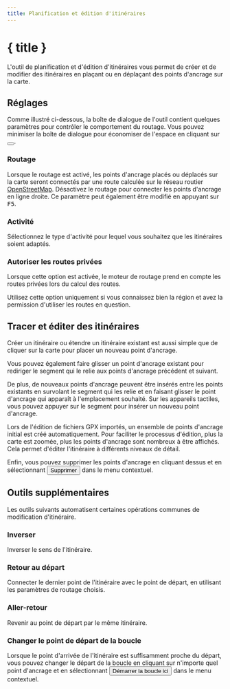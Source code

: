 ```yaml
---
title: Planification et édition d'itinéraires
---
```


<script>
</script>

# <Pencil size="24" class="inline-block" style="margin-bottom: 5px" /> { title }

L'outil de planification et d'édition d'itinéraires vous permet de créer et de modifier des itinéraires en plaçant ou en déplaçant des points d'ancrage sur la carte.

## Réglages

Comme illustré ci-dessous, la boîte de dialogue de l'outil contient quelques paramètres pour contrôler le comportement du routage.
Vous pouvez minimiser la boîte de dialogue pour économiser de l'espace en cliquant sur <button><SquareArrowUpLeft size="16" class="inline-block" style="margin-bottom: 2px" /></button>.

<div class="flex flex-row justify-center">
    <Routing minimizable={false} class="text-foreground p-3 border rounded-md shadow-lg" />
</div>

### <Route size="16" class="inline-block" style="margin-bottom: 2px" /> Routage

Lorsque le routage est activé, les points d'ancrage placés ou déplacés sur la carte seront connectés par une route calculée sur le réseau routier <a href="https://www.openstreetmap.org" target="_blank">OpenStreetMap</a>.
Désactivez le routage pour connecter les points d'ancrage en ligne droite.
Ce paramètre peut également être modifié en appuyant sur <kbd>F5</kbd>.

### <Bike size="16" class="inline-block" style="margin-bottom: 2px" /> Activité

Sélectionnez le type d'activité pour lequel vous souhaitez que les itinéraires soient adaptés.

### <TriangleAlert size="16" class="inline-block" style="margin-bottom: 2px" /> Autoriser les routes privées

Lorsque cette option est activée, le moteur de routage prend en compte les routes privées lors du calcul des routes.

<DocsNote type="warning">

Utilisez cette option uniquement si vous connaissez bien la région et avez la permission d'utiliser les routes en question.

</DocsNote>

## Tracer et éditer des itinéraires

Créer un itinéraire ou étendre un itinéraire existant est aussi simple que de cliquer sur la carte pour placer un nouveau point d'ancrage.

Vous pouvez également faire glisser un point d'ancrage existant pour rediriger le segment qui le relie aux points d'ancrage précédent et suivant.

De plus, de nouveaux points d'ancrage peuvent être insérés entre les points existants en survolant le segment qui les relie et en faisant glisser le point d'ancrage qui apparaît à l'emplacement souhaité.
Sur les appareils tactiles, vous pouvez appuyer sur le segment pour insérer un nouveau point d'ancrage.

<DocsNote>

Lors de l'édition de fichiers GPX importés, un ensemble de points d'ancrage initial est créé automatiquement.
Pour faciliter le processus d'édition, plus la carte est zoomée, plus les points d'ancrage sont nombreux à être affichés.
Cela permet d'éditer l'itinéraire à différents niveaux de détail.

</DocsNote>

Enfin, vous pouvez supprimer les points d'ancrage en cliquant dessus et en sélectionnant <button><Trash2 size="16" class="inline-block" style="margin-bottom: 4px" /> Supprimer</button> dans le menu contextuel.

<DocsImage src={routingScreenshot} alt="Les points d'ancrage permettent de modifier facilement un itinéraire." />

## Outils supplémentaires

Les outils suivants automatisent certaines opérations communes de modification d'itinéraire.

### <ArrowRightLeft size="16" class="inline-block" style="margin-bottom: 2px" /> Inverser

Inverser le sens de l'itinéraire.

### <Home size="16" class="inline-block" style="margin-bottom: 2px" /> Retour au départ

Connecter le dernier point de l'itinéraire avec le point de départ, en utilisant les paramètres de routage choisis.

### <Repeat size="16" class="inline-block" style="margin-bottom: 2px" /> Aller-retour

Revenir au point de départ par le même itinéraire.

### <CirclePlay size="16" class="inline-block" style="margin-bottom: 2px" /> Changer le point de départ de la boucle

Lorsque le point d'arrivée de l'itinéraire est suffisamment proche du départ, vous pouvez changer le départ de la boucle en cliquant sur n'importe quel point d'ancrage et en sélectionnant <button><CirclePlay size="16" class="inline-block" style="margin-bottom: 2px" /> Démarrer la boucle ici</button> dans le menu contextuel.
